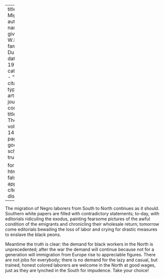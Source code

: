 
---
title: 'The Migration'
author:
  - name:
      given: W.E.B.
      family: Du Bois
date: May 1917
categories: 
  - ""
citation: 
  type: article-journal
  container-title: The Crisis
  volume: 14
  issue: 1
  page: 8
google-scholar: true

format:
  html:
    toc: false
    appendix-cite-as: display
---


The migration of Negro laborers from South to North continues as it should. Southern white papers are filled with contradictory statements; to-day, with editorials ridiculing the exodus, painting fearsome pictures of the awful condition of the emigrants and chronicling their wholesale return; tomorrow come editorials bewailing the loss of labor and crying for drastic measures to enslave the black peons.

Meantime the truth is clear: the demand for black workers in the North is unprecedented; after the war the demand will continue because not for a generation will immigration from Europe rise to appreciable figures. There are not jobs for everybody; there is no demand for the lazy and casual, but trained, honest colored laborers are welcome in the North at good wages, just as they are lynched in the South for impudence. Take your choice!

